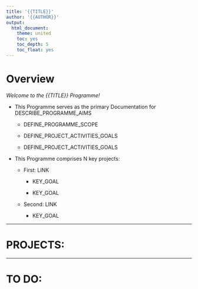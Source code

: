 ```yaml
---
title: '{{TITLE}}'
author: '{{AUTHOR}}'
output:
  html_document:
    theme: united
    toc: yes
    toc_depth: 5
    toc_float: yes
---
```




# Overview


*Welcome to the {{TITLE}} Programme!*


* This Programme serves as the primary Documentation for DESCRIBE_PROGRAMME_AIMS

    + DEFINE_PROGRAMME_SCOPE
    
    + DEFINE_PROJECT_ACTIVITIES_GOALS
    
    + DEFINE_PROJECT_ACTIVITIES_GOALS



* This Programme comprises N key projects:

    + First: LINK
    
        - KEY_GOAL
        
        - KEY_GOAL
        
    + Second: LINK
    
        - KEY_GOAL



----



# PROJECTS:



------



# TO DO:



